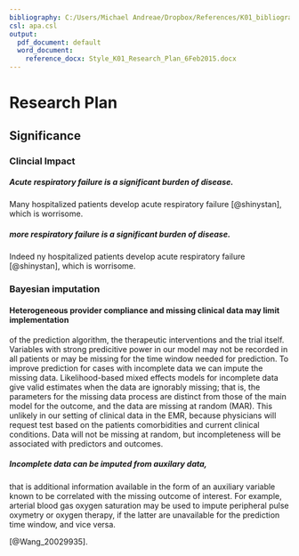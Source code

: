 ```yaml
---
bibliography: C:/Users/Michael Andreae/Dropbox/References/K01_bibliography_7Feb15.bib
csl: apa.csl
output:
  pdf_document: default
  word_document:
    reference_docx: Style_K01_Research_Plan_6Feb2015.docx
---
```


# Research Plan
## Significance
### Clincial Impact
##### Acute respiratory failure is a significant burden of disease.
Many hospitalized patients develop acute respiratory failure [@shinystan], which is worrisome.

##### more  respiratory failure is a significant burden of disease.
Indeed ny hospitalized patients develop acute respiratory failure [@shinystan], which is worrisome.

### Bayesian imputation
#### Heterogeneous provider compliance and missing clinical data may limit implementation
of the prediction algorithm, the therapeutic interventions and the trial itself. Variables with strong predicitive power in our model may not be recorded in all patients or may be missing for the time window needed for prediction. To improve prediction for cases with incomplete data we can impute the missing data. Likelihood-based mixed effects models for incomplete data give valid estimates when the data are ignorably missing; that is, the parameters for the missing data process are distinct from those of the main model for the outcome, and the data are missing at random (MAR). This unlikely in our setting of clinical data in the EMR, because physicians will request test based on the patients comorbidities and current clinical conditions. Data will not be missing at random, but incompleteness will be associated with predictors and outcomes.

##### Incomplete data can be imputed from auxilary data, 
that is additional information available in the form of an auxiliary variable known to be correlated with the missing outcome of interest. For example, arterial blood gas oxygen saturation may be used to impute peripheral pulse oxymetry or oxygen therapy, if the latter are unavailable for the prediction time window, and vice versa.

 [@Wang_20029935].